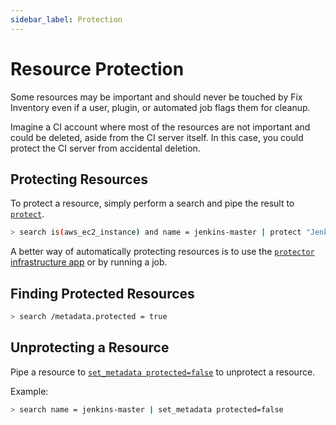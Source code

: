 ```yaml
---
sidebar_label: Protection
---
```


# Resource Protection

Some resources may be important and should never be touched by Fix Inventory even if a user, plugin, or automated job flags them for cleanup.

Imagine a CI account where most of the resources are not important and could be deleted, aside from the CI server itself. In this case, you could protect the CI server from accidental deletion.

## Protecting Resources

To protect a resource, simply perform a search and pipe the result to [`protect`](../../reference/cli/protect.mdx).

```bash
> search is(aws_ec2_instance) and name = jenkins-master | protect "Jenkins Master"
```

A better way of automatically protecting resources is to use the [`protector` infrastructure app](../../reference/infrastructure-apps/protector.mdx) or by running a job.

## Finding Protected Resources

```bash
> search /metadata.protected = true
```

## Unprotecting a Resource

Pipe a resource to [`set_metadata protected=false`](../../reference/cli/set_metadata.mdx) to unprotect a resource.

Example:

```bash
> search name = jenkins-master | set_metadata protected=false
```
